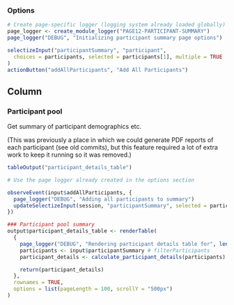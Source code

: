 ### Options

```r
# Create page-specific logger (logging system already loaded globally)
page_logger <- create_module_logger("PAGE12-PARTICIPANT-SUMMARY")
page_logger("DEBUG", "Initializing participant summary page options")

selectizeInput("participantSummary", "participant",
  choices = participants, selected = participants[1], multiple = TRUE
)
actionButton("addAllParticipants", "Add All Participants")
```

Column
--------------------------------------------

### Participant pool
Get summary of participant demographics etc.

(This was previously a place in which we could generate PDF reports of each participant (see old commits), but this feature required a lot of extra work to keep it running so it was removed.)
```r
tableOutput("participant_details_table")
```


```r
# Use the page logger already created in the options section

observeEvent(input$addAllParticipants, {
  page_logger("DEBUG", "Adding all participants to summary")
  updateSelectizeInput(session, "participantSummary", selected = participants)
})

### Participant pool summary
output$participant_details_table <- renderTable(
  {
    page_logger("DEBUG", "Rendering participant details table for", length(input$participantSummary), "participants")
    participants <- input$participantSummary # filterParticipants
    participant_details <- calculate_participant_details(participants)

    return(participant_details)
  },
  rownames = TRUE,
  options = list(pageLength = 100, scrollY = "500px")
)
```